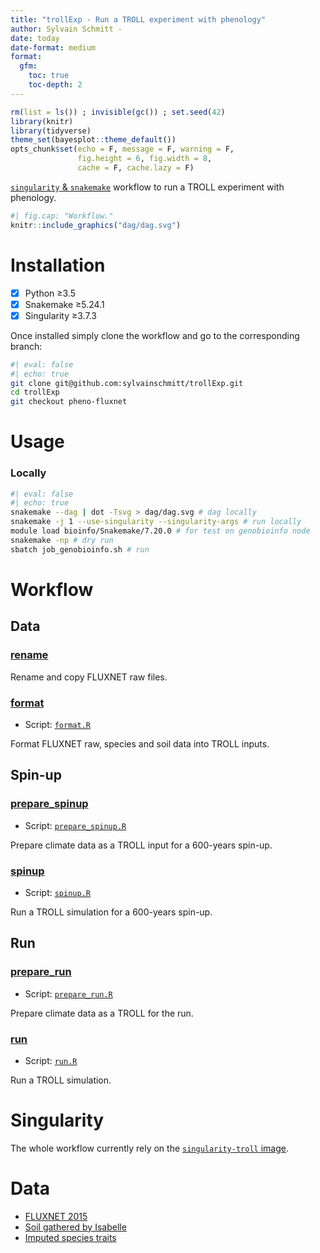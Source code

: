 ```yaml
---
title: "trollExp - Run a TROLL experiment with phenology"
author: Sylvain Schmitt -
date: today
date-format: medium
format: 
  gfm:
    toc: true
    toc-depth: 2
---
```


```r
rm(list = ls()) ; invisible(gc()) ; set.seed(42)
library(knitr)
library(tidyverse)
theme_set(bayesplot::theme_default())
opts_chunk$set(echo = F, message = F, warning = F,
               fig.height = 6, fig.width = 8,
               cache = F, cache.lazy = F)
```

[`singularity` & `snakemake`](https://github.com/sylvainschmitt/snakemake_singularity) 
workflow to run a TROLL experiment with phenology.

```r
#| fig.cap: "Workflow."
knitr::include_graphics("dag/dag.svg")
```

# Installation

-   [x] Python ≥3.5
-   [x] Snakemake ≥5.24.1
-   [x] Singularity ≥3.7.3

Once installed simply clone the workflow and go to the corresponding branch:

```bash
#| eval: false
#| echo: true
git clone git@github.com:sylvainschmitt/trollExp.git
cd trollExp
git checkout pheno-fluxnet
```

# Usage

### Locally

```bash
#| eval: false
#| echo: true
snakemake --dag | dot -Tsvg > dag/dag.svg # dag locally
snakemake -j 1 --use-singularity --singularity-args # run locally
module load bioinfo/Snakemake/7.20.0 # for test on genobioinfo node
snakemake -np # dry run
sbatch job_genobioinfo.sh # run
```

# Workflow

## Data

### [rename](https://github.com/sylvainschmitt/trollExp/blob/pheno-fluxnet/rules/rename.py)

Rename and copy FLUXNET raw files.

### [format](https://github.com/sylvainschmitt/trollExp/blob/pheno-fluxnet/rules/format.py)

-   Script: [`format.R`](https://github.com/sylvainschmitt/trollExp/blob/pheno-fluxnet/scripts/format.R)

Format FLUXNET raw, species and soil data into TROLL inputs.

## Spin-up

### [prepare_spinup](https://github.com/sylvainschmitt/trollExp/blob/pheno-fluxnet/rules/prepare_spinup.py)

-   Script: [`prepare_spinup.R`](https://github.com/sylvainschmitt/trollExp/blob/pheno-fluxnet/scripts/prepare_spinup.R)

Prepare climate data as a TROLL input for a 600-years spin-up.

### [spinup](https://github.com/sylvainschmitt/trollExp/blob/pheno-fluxnet/rules/spinup.py)

-   Script: [`spinup.R`](https://github.com/sylvainschmitt/trollExp/blob/pheno-fluxnet/scripts/spinup.R)

Run a TROLL simulation for a 600-years spin-up.

## Run

### [prepare_run](https://github.com/sylvainschmitt/trollExp/blob/pheno-fluxnet/rules/prepare_run.py)

-   Script: [`prepare_run.R`](https://github.com/sylvainschmitt/trollExp/blob/pheno-fluxnet/scripts/prepare_run.R)

Prepare climate data as a TROLL for the run.

### [run](https://github.com/sylvainschmitt/trollExp/blob/pheno-fluxnet/rules/run.py)

-   Script: [`run.R`](https://github.com/sylvainschmitt/trollExp/blob/pheno-fluxnet/scripts/run.R)

Run a TROLL simulation.

# Singularity

The whole workflow currently rely on the [`singularity-troll` image](https://github.com/sylvainschmitt/singularity-troll).

# Data

-   [FLUXNET 2015](https://fluxnet.org/data/fluxnet2015-dataset/)
-   [Soil gathered by Isabelle](https://main--altpages.netlify.app/pheno#soils)
-   [Imputed species traits](https://main--altpages.netlify.app/biod-imp)
